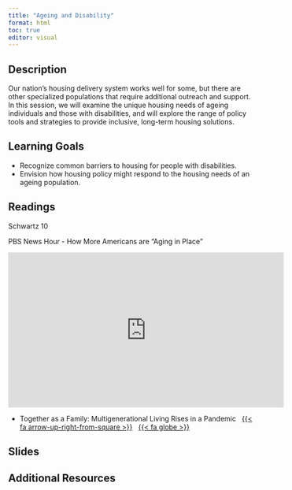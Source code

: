 ```yaml
---
title: "Ageing and Disability"
format: html
toc: true
editor: visual
---
```


## Description

Our nation's housing delivery system works well for some, but there are other specialized populations that require additional outreach and support. In this session, we will examine the unique housing needs of ageing individuals and those with disabilities, and will explore the range of policy tools and strategies to provide inclusive, long-term housing solutions.

## Learning Goals

-   Recognize common barriers to housing for people with disabilities.
-   Envision how housing policy might respond to the housing needs of an ageing population.

## Readings

Schwartz 10

PBS News Hour - How More Americans are "Aging in Place"

<iframe width="560" height="315" src="https://www.youtube.com/embed/5VqgSkN14JE" title="YouTube video player" frameborder="0" allow="accelerometer; autoplay; clipboard-write; encrypted-media; gyroscope; picture-in-picture; web-share" allowfullscreen>

</iframe>

-   Together as a Family: Multigenerational Living Rises in a Pandemic &nbsp; [{{< fa arrow-up-right-from-square >}}](https://uofi.box.com/s/mlngoncn2o5mafgf5u4apaxcnassnnsg) &nbsp; [{{< fa globe >}}](https://www.washingtonpost.com/realestate/together-as-a-family-multigenerational-living-rises-in-pandemic/2021/05/12/bd8598f6-a900-11eb-8d25-7b30e74923ea_story.html)

## Slides

## Additional Resources


